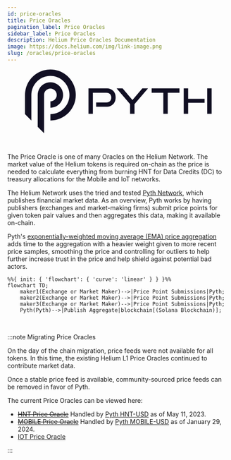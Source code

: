 ```yaml
---
id: price-oracles
title: Price Oracles
pagination_label: Price Oracles
sidebar_label: Price Oracles
description: Helium Price Oracles Documentation
image: https://docs.helium.com/img/link-image.png
slug: /oracles/price-oracles
---
```


<figure className="screensnippet-wrapper" style={{ padding: '2.5em 20vw' }}>
  <svg
    width="3285"
    height="1120"
    viewBox="0 0 3285 1120"
    fill="none"
    xmlns="http://www.w3.org/2000/svg"
    style={{ width: '100%', height: 'auto', maxWidth: '300px' }}
  >
    <g fill="#110F23">
      <path d="M1252.1 654.391V578.608H1431.62C1459.07 578.608 1480.49 570.807 1495.86 555.205C1511.22 539.603 1518.91 519.036 1518.91 493.607C1518.91 468.177 1511.22 447.205 1495.86 432.008C1480.49 416.811 1459.07 409.213 1431.62 409.213H1194.94V778.956H1117.46V330.847H1431.62C1457.45 330.847 1480.49 334.646 1500.81 342.244C1521.08 349.843 1538.21 360.532 1552.16 374.31C1566.11 388.089 1576.77 404.805 1584.15 424.511C1591.53 444.216 1595.22 466.404 1595.22 491.074C1595.22 515.744 1591.53 537.374 1584.15 557.333C1576.77 577.241 1566.11 594.413 1552.16 608.8C1538.21 623.186 1521.13 634.382 1500.81 642.385C1480.55 650.389 1457.45 654.391 1431.62 654.391H1252.1Z" />
      <path d="M1849.49 778.855V608.75L1612.21 330.848H1717.33L1891.34 537.274L2065.91 330.848H2165.52L1927.58 608.75V778.855H1849.49Z" />
      <path d="M2434.74 778.855V409.112H2229.12V330.848H2718.73V409.112H2512.82V778.855H2434.74Z" />
      <path d="M3207.22 330.853H3285V778.86H3207.22V330.853Z" />
      <path d="M2871.6 778.86V584.946H3160.98V515.597H2871.6V330.853H2793.82V778.86H2871.6Z" />
      <path d="M558.73 447.988C558.73 509.84 508.694 559.99 446.984 559.99V671.992C570.404 671.992 670.475 571.692 670.475 447.988C670.475 324.285 570.404 223.984 446.984 223.984C406.299 223.984 368.091 234.876 335.239 253.973C268.425 292.675 223.494 365.063 223.494 447.988V1008L323.969 1108.7L335.239 1120V447.988C335.239 386.136 385.274 335.986 446.984 335.986C508.694 335.986 558.73 386.136 558.73 447.988Z" />
      <path d="M446.981 0C365.56 0 289.244 21.833 223.49 59.9775C181.39 84.3434 143.687 115.396 111.745 151.717C42.2014 230.69 0 334.435 0 448.008V784.013L111.745 896.015V448.008C111.745 348.518 154.907 259.109 223.49 197.561C255.735 168.687 293.59 145.891 335.236 131.201C370.159 118.739 407.812 112.002 446.981 112.002C632.111 112.002 782.216 262.452 782.216 448.008C782.216 633.563 632.111 784.013 446.981 784.013V896.015C693.871 896.015 893.961 695.415 893.961 448.008C893.961 200.6 693.871 0 446.981 0Z" />
    </g>
  </svg>
</figure>
<br />

The Price Oracle is one of many Oracles on the Helium Network. The market value of the Helium tokens
is required on-chain as the price is needed to calculate everything from burning HNT for Data
Credits (DC) to treasury allocations for the Mobile and IoT networks.

The Helium Network uses the tried and tested [Pyth Network](https://pyth.network/), which publishes
financial market data. As an overview, Pyth works by having publishers (exchanges and market-making
firms) submit price points for given token pair values and then aggregates this data, making it
available on-chain.

Pyth's
[exponentially-weighted moving average (EMA) price aggregation](https://docs.pyth.network/documentation/how-pyth-works/ema-price-aggregation)
adds time to the aggregation with a heavier weight given to more recent price samples, smoothing the
price and controlling for outliers to help further increase trust in the price and help shield
against potential bad actors.

```mermaid
%%{ init: { 'flowchart': { 'curve': 'linear' } } }%%
flowchart TD;
    maker1(Exchange or Market Maker)-->|Price Point Submissions|Pyth;
    maker2(Exchange or Market Maker)-->|Price Point Submissions|Pyth;
    maker3(Exchange or Market Maker)-->|Price Point Submissions|Pyth;
    Pyth(Pyth)-->|Publish Aggregate|blockchain[(Solana Blockchain)];
```

<br />

:::note Migrating Price Oracles

On the day of the chain migration, price feeds were not available for all tokens. In this time, the
existing Helium L1 Price Oracles continued to contribute market data.

Once a stable price feed is available, community-sourced price feeds can be removed in favor of
Pyth.

The current Price Oracles can be viewed here:

- ~~[HNT Price Oracle](https://explorer.solana.com/address/horUtvuHQFWxPFrZ35YZUmXUZ2TSQdSXhcD4kkCVNKi/anchor-account)~~
  Handled by [Pyth HNT-USD](https://pyth.network/price-feeds/crypto-hnt-usd) as of May 11, 2023.
- ~~[MOBILE Price Oracle](https://explorer.solana.com/address/moraMdsjyPFz8Lp1RJGoW4bQriSF5mHE7Evxt7hytSF/anchor-account)~~
  Handled by [Pyth MOBILE-USD](https://pyth.network/price-feeds/crypto-mobile-usd) as of January
  29, 2024.
- [IOT Price Oracle](https://explorer.solana.com/address/iortGU2NMgWc256XDBz2mQnmjPfKUMezJ4BWfayEZY3/anchor-account)

:::
